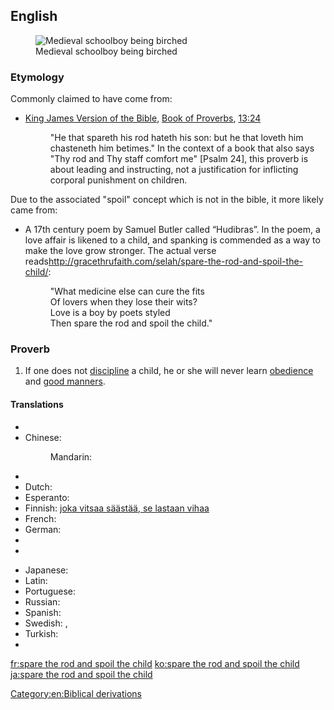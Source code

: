 ==English==
[[Image:Koerperstrafe- MA Birkenrute.png|thumb|Medieval schoolboy being birched]]

===Etymology===
Commonly claimed to have come from:
*[[w:King James Version of the Bible|King James Version of the Bible]], [[w:Book of Proverbs|Book of Proverbs]], [[s:Bible (King James)/Proverbs#Chapter 13|13:24]]
*: "He that spareth his rod hateth his son: but he that loveth him chasteneth him betimes." In the context of a book that also says "Thy rod and Thy staff comfort me" [Psalm 24], this proverb is about leading and instructing, not a justification for inflicting corporal punishment on children.

Due to the associated "spoil" concept which is not in the bible, it more likely came from:

*A 17th century poem by Samuel Butler called “Hudibras”.  In the poem, a love affair is likened to a child, and spanking is commended as a way to make the love grow stronger.  The actual verse reads[[http://gracethrufaith.com/selah/spare-the-rod-and-spoil-the-child/]]:
*:"What medicine else can cure the fits<br />
*:Of lovers when they lose their wits?<br />
*:Love is a boy by poets styled<br />
*:Then spare the rod and spoil the child."

===Proverb===
{{head|en|proverb|head=[[spare]] [[the]] [[rod]] [[and]] [[spoil]] [[the]] [[child]]}}

# If one does not [[discipline]] a child, he or she will never learn [[obedience]] and [[good manners]].

====Translations====
{{trans-top|if one does not discipline a child he or she will never learn obedience}}
* {{trreq|ar}}
* Chinese:
*: Mandarin: {{t|cmn|不打不成器|tr=bù dǎ bù chéng qì|sc=Hani}}
* {{trreq|cs}}
* Dutch: {{t-|nl|zachte heelmeesters, stinkende wonden}}
* Esperanto: {{t-|eo|amo kaj puno loĝas komune}}
* Finnish: [[joka vitsaa säästää, se lastaan vihaa]]
* French: {{t+|fr|qui aime bien, châtie bien}}
* German: {{t-|de|wer mit der Rute spart, verzieht das Kind}}
* {{trreq|hu}}
* {{trreq|it}}
{{trans-mid}}
* Japanese: {{t-|ja|可愛い子には旅させよ|tr=kawaii ko-ni-wa tabi saseyo}}
* Latin: {{t-|la|qui bene amat, bene castigat}}
* Portuguese: {{t-|pt|quem ama, castiga}}
* Russian: {{t-|ru|пожалеешь розгу — испортишь ребёнка|tr=požaléješ’ rózgu - ispórtiš’ rebjónka|sc=Cyrl}}
* Spanish: {{t-|es|escatima el palo y malcría al hijo}}
* Swedish: {{t-|sv|den man älskar, agar man}}, {{t-|sv|aga din son medan han är liten, annars agar han dig när han blir stor}}
* Turkish: {{t-|tr|insan sevdiğine takılırmış}}
* {{trreq|vi}}
{{trans-bottom}}

[[Category:en:Biblical derivations]]

[[fr:spare the rod and spoil the child]]
[[ko:spare the rod and spoil the child]]
[[ja:spare the rod and spoil the child]]